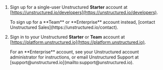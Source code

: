 1. Sign up for a single-user Unstructured **Starter** account at [https://unstructured.io/developers](https://unstructured.io/developers).

   <Note>
       To sign up for a **Team** or **Enterprise** account instead, [contact Unstructured Sales](https://unstructured.io/contact).
   </Note>

2. Sign in to your Unstructured **Starter** or **Team** account at [https://platform.unstructured.io](https://platform.unstructured.io).

   <Note>
       For an **Enterprise** account, see your Unstructured account administrator for instructions, 
       or email Unstructured Support at [support@unstructured.io](mailto:support@unstructured.io).
   </Note>